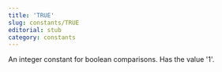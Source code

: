 ```yaml
---
title: 'TRUE'
slug: constants/TRUE
editorial: stub
category: constants
---
```


<LSLConstant
	name="TRUE"
	type="integer"
	value="1"
/>

An integer constant for boolean comparisons. Has the value '1'.
